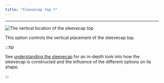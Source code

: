 ```yaml
---
title: "Sleevecap top Y"
---
```


***

![The vertical location of the sleevecap top](./sleevecaptopfactory.svg)

This option controls the vertical placement of the sleevecap top.

:::tip


See [understanding the sleevecap](/docs/designs/brian/options#understanding-the-sleevecap) for an in-depth
look into how the sleevecap is constructed and the influence of the different options on its shape.

:::




